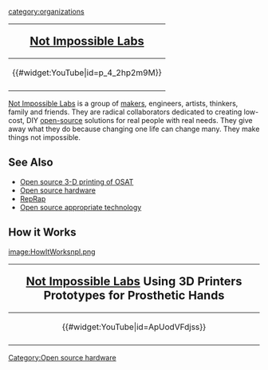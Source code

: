 [[category:organizations]]
{|style="border:1px solid #ffa508; background-color: #D0D0FF; margin-left:.1em; margin-top:2px; -moz-border-radius:15px;" align="right" width="240px"
!<big><big>[[Not Impossible Labs]]</big>
|-
|<center>{{#widget:YouTube|id=p_4_2hp2m9M}} </center>
|-

|}
[http://www.notimpossiblelabs.com/ Not Impossible Labs] is a group of [[makers]], engineers, artists, thinkers, family and friends. They are radical collaborators dedicated to creating low-cost, DIY [[open-source]] solutions for real people with real needs. They give away what they do because changing one life can change many. They make things not impossible.

==See Also==
* [[Open source 3-D printing of OSAT ]]
* [[Open source hardware]]
* [[RepRap]]
* [[Open source appropriate technology]]


==How it Works==
[[image:HowItWorksnpl.png]]

{|style="border:1px solid #ffa508; background-color: #D0D0FF; margin-left:.1em; margin-top:2px; -moz-border-radius:15px;" align="left" width="240px"
!<big><big>[[Not Impossible Labs]] Using 3D Printers Prototypes for Prosthetic Hands</big>
|-
|<center>{{#widget:YouTube|id=ApUodVFdjss}} </center>
|-

|}


[[Category:Open source hardware]]